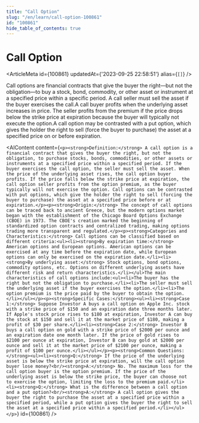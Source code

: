 ```yaml
---
title: "Call Option"
slug: "/en/learn/call-option-100861"
id: "100861"
hide_table_of_contents: true
---
```



# Call Option

<ArticleMeta id={100861} updatedAt={'2023-09-25 22:58:51'} alias={`[]`} />
<div className='border-solid border-b border-t-0 my-4 border-[var(--ifm-color-gray-300)]' />

Call options are financial contracts that give the buyer the right—but not the obligation—to buy a stock, bond, commodity, or other asset or instrument at a specified price within a specific period. A call seller must sell the asset if the buyer exercises the call.A call buyer profits when the underlying asset increases in price. The seller profits from the premium if the price drops below the strike price at expiration because the buyer will typically not execute the option.A call option may be contrasted with a put option, which gives the holder the right to sell (force the buyer to purchase) the asset at a specified price on or before expiration.

<AIContent content={`<p><strong>Definition:</strong> A call option is a financial contract that gives the buyer the right, but not the obligation, to purchase stocks, bonds, commodities, or other assets or instruments at a specified price within a specified period. If the buyer exercises the call option, the seller must sell the asset. When the price of the underlying asset rises, the call option buyer profits. If the price falls below the strike price at expiration, the call option seller profits from the option premium, as the buyer typically will not exercise the option. Call options can be contrasted with put options, which give the holder the right to sell (forcing the buyer to purchase) the asset at a specified price before or at expiration.</p><p><strong>Origin:</strong> The concept of call options can be traced back to ancient Greece, but the modern options market began with the establishment of the Chicago Board Options Exchange (CBOE) in 1973. The CBOE's creation marked the beginning of standardized option contracts and centralized trading, making options trading more transparent and regulated.</p><p><strong>Categories and Characteristics:</strong> Call options can be classified based on different criteria:<ul><li><strong>By expiration time:</strong> American options and European options. American options can be exercised at any time before the expiration date, while European options can only be exercised on the expiration date.</li><li><strong>By underlying asset:</strong> Stock options, bond options, commodity options, etc. Options on different underlying assets have different risk and return characteristics.</li></ul>The main characteristics of call options include:<ul><li>The buyer has the right but not the obligation to purchase.</li><li>The seller must sell the underlying asset if the buyer exercises the option.</li><li>The option premium is the price paid by the buyer to obtain the option.</li></ul></p><p><strong>Specific Cases:</strong><ul><li><strong>Case 1:</strong> Suppose Investor A buys a call option on Apple Inc. stock with a strike price of $150 and an expiration date three months later. If Apple's stock price rises to $180 at expiration, Investor A can buy the stock at $150 and sell it at the market price of $180, making a profit of $30 per share.</li><li><strong>Case 2:</strong> Investor B buys a call option on gold with a strike price of $2000 per ounce and an expiration date one month later. If the price of gold rises to $2100 per ounce at expiration, Investor B can buy gold at $2000 per ounce and sell it at the market price of $2100 per ounce, making a profit of $100 per ounce.</li></ul></p><p><strong>Common Questions:</strong><ul><li><strong>Q:</strong> If the price of the underlying asset is below the strike price at expiration, will the call option buyer lose money?<br/><strong>A:</strong> No. The maximum loss for the call option buyer is the option premium. If the price of the underlying asset is below the strike price, the buyer can choose not to exercise the option, limiting the loss to the premium paid.</li><li><strong>Q:</strong> What is the difference between a call option and a put option?<br/><strong>A:</strong> A call option gives the buyer the right to purchase the asset at a specified price within a specified period, while a put option gives the buyer the right to sell the asset at a specified price within a specified period.</li></ul></p>`} id={100861} />
